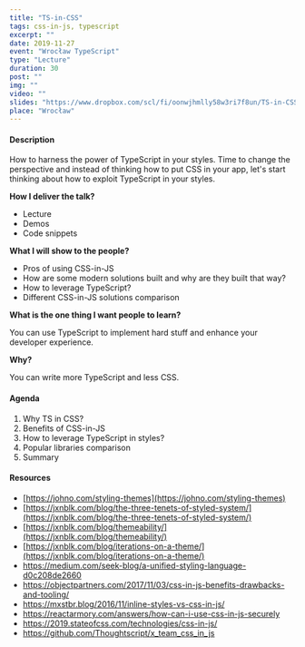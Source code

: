 ```yaml
---
title: "TS-in-CSS"
tags: css-in-js, typescript
excerpt: ""
date: 2019-11-27
event: "Wrocław TypeScript"
type: "Lecture"
duration: 30
post: ""
img: ""
video: ""
slides: "https://www.dropbox.com/scl/fi/oonwjhmlly58w3ri7f8un/TS-in-CSS.paper"
place: "Wrocław"
---
```


#### Description

How to harness the power of TypeScript in your styles. Time to change the
perspective and instead of thinking how to put CSS in your app, let's start
thinking about how to exploit TypeScript in your styles.

**How I deliver the talk?**

- Lecture
- Demos
- Code snippets

**What I will show to the people?**

- Pros of using CSS-in-JS
- How are some modern solutions built and why are they built that way?
- How to leverage TypeScript?
- Different CSS-in-JS solutions comparison

**What is the one thing I want people to learn?**

You can use TypeScript to implement hard stuff and enhance your developer
experience.

**Why?**

You can write more TypeScript and less CSS.

#### Agenda

1. Why TS in CSS?
2. Benefits of CSS-in-JS
3. How to leverage TypeScript in styles?
4. Popular libraries comparison
5. Summary

#### Resources

- [https://johno.com/styling-themes](https://johno.com/styling-themes)
- [https://jxnblk.com/blog/the-three-tenets-of-styled-system/](https://jxnblk.com/blog/the-three-tenets-of-styled-system/)
- [https://jxnblk.com/blog/themeability/](https://jxnblk.com/blog/themeability/)
- [https://jxnblk.com/blog/iterations-on-a-theme/](https://jxnblk.com/blog/iterations-on-a-theme/)
- https://medium.com/seek-blog/a-unified-styling-language-d0c208de2660
- https://objectpartners.com/2017/11/03/css-in-js-benefits-drawbacks-and-tooling/
- https://mxstbr.blog/2016/11/inline-styles-vs-css-in-js/
- https://reactarmory.com/answers/how-can-i-use-css-in-js-securely
- https://2019.stateofcss.com/technologies/css-in-js/
- https://github.com/Thoughtscript/x_team_css_in_js

